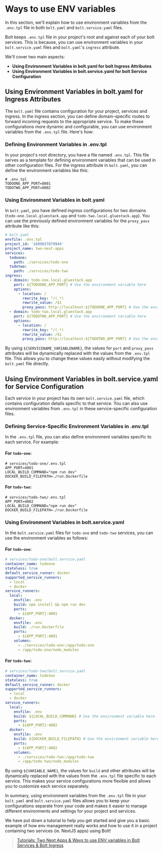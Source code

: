 
<Meta pageTitle="Ways to use ENV vars | bolt-framework" description="Run Docker containers, child processes, or even encapsulate your entire project within a VM, all under one unified API." />





# Ways to use ENV variables

In this section, we'll explain how to use environment variables from the `.env.tpl` file in both `bolt.yaml` and `bolt.service.yaml` files.

Bolt keeps `.env.tpl` file in your project's root and against each of your bolt services. This is because, you can use environment variables in your `bolt.service.yaml` files and `bolt.yaml`'s `ingress` attribute.

We'll cover two main aspects:

- **Using Environment Variables in bolt.yaml for bolt Ingress Attributes**
- **Using Environment Variables in bolt.service.yaml for bolt Service Configuration**

## Using Environment Variables in bolt.yaml for Ingress Attributes

The `bolt.yaml` file contains configuration for your project, services and ingress. In the ingress section, you can define domain-specific routes to forward incoming requests to the appropriate service. To make these configurations more dynamic and configurable, you can use environment variables from the `.env.tpl` file. Here's how:

### Defining Environment Variables in .env.tpl

In your project's root directory, you have a file named `.env.tpl`. This file serves as a template for defining environment variables that can be used in other configuration files. For the ingress attribute in `bolt.yaml`, you can define the environment variables like this:

```plaintext
# .env.tpl
TODOONE_APP_PORT=8001
TODOTWO_APP_PORT=8002
```

### Using Environment Variables in bolt.yaml

In `bolt.yaml`, you have defined ingress configurations for two domains (`todo-one.local.gluestack.app` and `todo-two.local.gluestack.app`). You can use the previously defined environment variables for the `proxy_pass` attribute like this:

```yaml
# bolt.yaml
envfile: .env.tpl
project_id: '1689657879944'
project_name: two-next-apps
services:
  todoone:
    path: ./services/todo-one
  todotwo:
    path: ./services/todo-two
ingress:
  - domain: todo-one.local.gluestack.app
    port: ${TODOONE_APP_PORT} # Use the environment variable here
    options:
      - location: /
        rewrite_key: ^/(.*)
        rewrite_value: /$1
        proxy_pass: http://localhost:${TODOONE_APP_PORT} # Use the environment variable here
  - domain: todo-two.local.gluestack.app
    port: ${TODOTWO_APP_PORT} # Use the environment variable here
    options:
      - location: /
        rewrite_key: ^/(.*)
        rewrite_value: /$1
        proxy_pass: http://localhost:${TODOTWO_APP_PORT} # Use the environment variable here
```

By using `${SERVICENAME_VARIABLENAME}`, the values for `port` and `proxy_pass` attributes will be dynamically replaced with the values from the `.env.tpl` file. This allows you to change these values easily without modifying the `bolt.yaml` file directly.

## Using Environment Variables in bolt.service.yaml for Service Configuration

Each service in your project has its own `bolt.service.yaml` file, which contains configuration details specific to that service. You can also use environment variables from `.env.tpl` in these service-specific configuration files.

### Defining Service-Specific Environment Variables in .env.tpl

In the `.env.tpl` file, you can also define environment variables specific to each service. For example:

#### For `todo-one`:

```plaintext
# services/todo-one/.env.tpl
APP_PORT=4001
LOCAL_BUILD_COMMAND="npm run dev"
DOCKER_BUILD_FILEPATH=./run.Dockerfile
```

#### For `todo-two`:

```plaintext
# services/todo-two/.env.tpl
APP_PORT=4002
LOCAL_BUILD_COMMAND="npm run dev"
DOCKER_BUILD_FILEPATH=./run.Dockerfile
```

### Using Environment Variables in bolt.service.yaml

In the `bolt.service.yaml` files for `todo-one` and `todo-two` services, you can use the environment variables as follows:

#### For `todo-one`:

```yaml
# services/todo-one/bolt.service.yaml
container_name: todoone
stateless: true
default_service_runner: docker
supported_service_runners:
  - local
  - docker
service_runners:
  local:
    envfile: .env
    build: npm install && npm run dev
    ports:
      - ${APP_PORT}:4001
  docker:
    envfile: .env
    build: ./run.Dockerfile
    ports:
      - ${APP_PORT}:4001
    volumes:
      - ./services/todo-one:/app/todo-one
      - /app/todo-one/node_modules
```

#### For `todo-two`:

```yaml
# services/todo-two/bolt.service.yaml
container_name: todotwo
stateless: true
default_service_runner: docker
supported_service_runners:
  - local
  - docker
service_runners:
  local:
    envfile: .env
    build: ${LOCAL_BUILD_COMMAND} # Use the environment variable here
    ports:
      - ${APP_PORT}:4002
  docker:
    envfile: .env
    build: ${DOCKER_BUILD_FILEPATH} # Use the environment variable here
    ports:
      - ${APP_PORT}:4002
    volumes:
      - ./services/todo-two:/app/todo-two
      - /app/todo-two/node_modules
```

By using `${VARIABLE_NAME}`, the values for `build` and other attributes will be dynamically replaced with the values from the `.env.tpl` file specific to each service. This makes your service configurations more flexible and allows you to customize each service separately.

In summary, using environment variables from the `.env.tpl` file in your `bolt.yaml` and `bolt.service.yaml` files allows you to keep your configurations separate from your code and makes it easier to manage different environments and settings for your project and services.

We have put down a tutorial to help you get started and give you a basic example of how env management really works and how to use it in a project containing two services (ie. NextJS apps) using Bolt!

> [Tutorials: Two Next Apps & Ways to use ENV variables in Bolt Services & Bolt Ingress](https://github.com/gluestack/bolt-framework-tutorial-apps/tree/main/examples/two-next-apps#two-next-apps--ways-to-use-env-variables-in-bolt-service--bolt-ingress)
